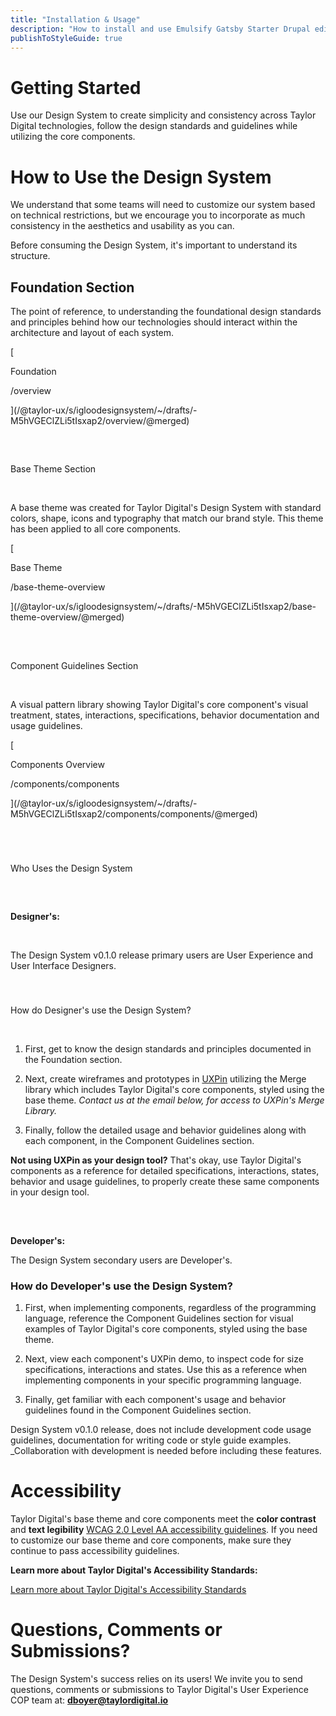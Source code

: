 ```yaml
---
title: "Installation & Usage"
description: "How to install and use Emulsify Gatsby Starter Drupal edition"
publishToStyleGuide: true
---
```


# Getting Started

Use our Design System to create simplicity and consistency across Taylor Digital technologies, follow the design standards and guidelines while utilizing the core components.
‌

# How to Use the Design System[](#how-to-use-the-design-system)

‌We understand that some teams will need to customize our system based on technical restrictions, but we encourage you to incorporate as much consistency in the aesthetics and usability as you can.

‌Before consuming the Design System, it's important to understand its structure.

## Foundation Section[](#foundation-section)

‌The point of reference, to understanding the foundational design standards and principles behind how our technologies should interact within the architecture and layout of each system.

[

Foundation

/overview



](/@taylor-ux/s/igloodesignsystem/~/drafts/-M5hVGEClZLi5tIsxap2/overview/@merged)

‌

## 

Base Theme Section[](#base-theme-section)

‌

A base theme was created for Taylor Digital's Design System with standard colors, shape, icons and typography that match our brand style. This theme has been applied to all core components.

[

Base Theme

/base-theme-overview



](/@taylor-ux/s/igloodesignsystem/~/drafts/-M5hVGEClZLi5tIsxap2/base-theme-overview/@merged)

‌

## 

Component Guidelines Section[](#component-guidelines-section)

‌

A visual pattern library showing Taylor Digital's core component's visual treatment, states, interactions, specifications, behavior documentation and usage guidelines.

[

Components Overview

/components/components



](/@taylor-ux/s/igloodesignsystem/~/drafts/-M5hVGEClZLi5tIsxap2/components/components/@merged)

‌

# 

Who Uses the Design System[](#who-uses-the-design-system)

‌

## 

**Designer's:**[](#designers)

‌

The Design System v0.1.0 release primary users are User Experience and User Interface Designers.

‌

### 

How do Designer's use the Design System?[](#how-do-designers-use-the-design-system)

‌

1.  First, get to know the design standards and principles documented in the Foundation section.
    
2.  Next, create wireframes and prototypes in [UXPin](https://www.uxpin.com/) utilizing the Merge library which includes Taylor Digital's core components, styled using the base theme. _Contact us at the email below, for access to UXPin's Merge Library._
    
3.  Finally, follow the detailed usage and behavior guidelines along with each component, in the Component Guidelines section.
    

**Not using UXPin as your design tool?** That's okay, use Taylor Digital's components as a reference for detailed specifications, interactions, states, behavior and usage guidelines, to properly create these same components in your design tool.

‌

## 

**Developer's:**[](#developers)

The Design System secondary users are Developer's.

### How do Developer's use the Design System?[](#how-do-developers-use-the-design-system)

1.  First, when implementing components, regardless of the programming language, reference the Component Guidelines section for visual examples of Taylor Digital's core components, styled using the base theme.
    
2.  Next, view each component's UXPin demo, to inspect code for size specifications, interactions and states. Use this as a reference when implementing components in your specific programming language.
    
3.  Finally, get familiar with each component's usage and behavior guidelines found in the Component Guidelines section.
    
Design System v0.1.0 release, does not include development code usage guidelines, documentation for writing code or style guide examples. _Collaboration with development is needed before including these features.
‌

# Accessibility[](#accessibility)

Taylor Digital's base theme and core components meet the **color contrast** and **text legibility** [WCAG 2.0 Level AA accessibility guidelines](https://www.w3.org/TR/WCAG20/). If you need to customize our base theme and core components, make sure they continue to pass accessibility guidelines.

**Learn more about Taylor Digital's Accessibility Standards:**

[Learn more about Taylor Digital's Accessibility Standards](/@taylor-ux/s/igloodesignsystem/~/drafts/-M5hVGEClZLi5tIsxap2/overview/accessibility/@merged)


# Questions, Comments or Submissions?[](#questions-comments-or-submissions)

The Design System's success relies on its users! We invite you to send questions, comments or submissions to Taylor Digital's User Experience COP team at: **dboyer@taylordigital.io**
